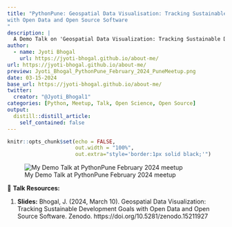 ```yaml
---
title: "PythonPune: Geospatial Data Visualisation: Tracking Sustainable Development Goals 
with Open Data and Open Source Software
"
description: |
  A Demo Talk on 'Geospatial Data Visualization: Tracking Sustainable Development Goals with Open Data and Open Source Software' at the PythonPune monthly meetup in-person in February 2024.
author:
  - name: Jyoti Bhogal
    url: https://jyoti-bhogal.github.io/about-me/
url: https://jyoti-bhogal.github.io/about-me/
preview: Jyoti_Bhogal_PythonPune_February_2024_PuneMeetup.png
date: 03-15-2024
base_url: https://jyoti-bhogal.github.io/about-me/
twitter:
  creator: "@Jyoti_Bhogal1"
categories: [Python, Meetup, Talk, Open Science, Open Source] 
output:
  distill::distill_article:
    self_contained: false
---
```

  
  
```r
knitr::opts_chunk$set(echo = FALSE,
                      out.width = "100%",
                      out.extra="style='border:1px solid black;'")
```

![My Demo Talk at PythonPune February 2024 meetup](Jyoti_Bhogal_PythonPune_February_2024_PuneMeetup.png)

🔑 **Talk Resources:** 

1. **Slides:** Bhogal, J. (2024, March 10). Geospatial Data Visualization: Tracking Sustainable Development Goals with Open Data and Open Source Software. Zenodo. https://doi.org/10.5281/zenodo.15211927 
